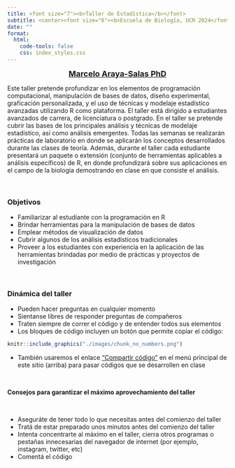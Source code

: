 ```yaml
---
title: <font size="7"><b>Taller de Estadística</b></font>
subtitle: <center><font size="6"><b>Escuela de Biología, UCR 2024</font></center>
date: ""
format:
  html:
    code-tools: false
    css: index_styles.css
---
```


<center><font size="4"><b><a href="https://marce10.github.io/">Marcelo Araya-Salas PhD</a> <br></b></font></center>

Este taller pretende profundizar en los elementos de programación computacional, manipulación de bases de datos, diseño experimental, graficación personalizada, y el uso de técnicas y modelaje estadístico avanzadas utilizando R como plataforma. El taller está dirigido a estudiantes avanzados de carrera, de licenciatura o postgrado. En el taller se pretende cubrir las bases de los principales análisis y técnicas de modelaje estadístico, así como análisis emergentes. Todas las semanas se realizarán prácticas de laboratorio en donde se aplicarán los conceptos desarrollados durante las clases de teoría. Además, durante el taller cada estudiante presentará un paquete o extensión (conjunto de herramientas aplicables a análisis específicos) de R, en donde profundizará sobre sus aplicaciones en el campo de la biología demostrando en clase en que consiste el análisis.

 

::: {.alert .alert-info}
### **Objetivos** {.unnumbered .unlisted}

-   Familiarizar al estudiante con la programación en R
-   Brindar herramientas para la manipulación de bases de datos
-   Emplear métodos de visualización de datos
-   Cubrir algunos de los análisis estadísticos tradicionales
-   Proveer a los estudiantes con experiencia en la aplicación de las herramientas brindadas por medio de prácticas y proyectos de investigación
:::

 

### **Dinámica del taller** {.unnumbered .unlisted}

-   Pueden hacer preguntas en cualquier momento
-   Sientanse libres de responder preguntas de compañeros
-   Traten siempre de correr el código y de entender todos sus elementos
-   Los bloques de código incluyen un botón que permite copiar el código:

```r
knitr::include_graphics("./images/chunk_no_numbers.png")
```

-   También usaremos el enlace ["Compartir código"](https://codefile.io/f/inMsojTFoN) en el menú principal de este sitio (arriba) para pasar códigos que se desarrollen en clase

 

::: {.alert .alert-warning}
**Consejos para garantizar el máximo aprovechamiento del taller**

 

-   Aseguráte de tener todo lo que necesitas antes del comienzo del taller
-   Tratá de estar preparado unos minutos antes del comienzo del taller
-   Intenta concentrarte al máximo en el taller, cierra otros programas o pestañas innecesarias del navegador de internet (por ejemplo, instagram, twitter, etc)
-   Comentá el código
:::
